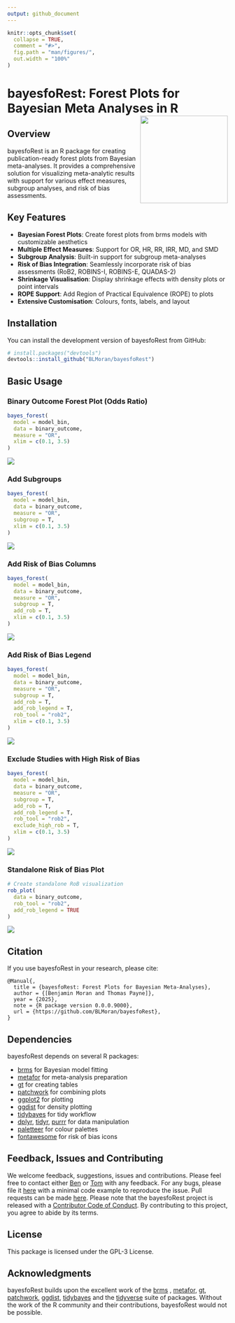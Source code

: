 ```yaml
---
output: github_document
---
```


<!-- README.md is generated from README.Rmd. Please edit that file -->

```r
knitr::opts_chunk$set(
  collapse = TRUE,
  comment = "#>",
  fig.path = "man/figures/",
  out.width = "100%"
)
```

# bayesfoRest: Forest Plots for Bayesian Meta Analyses in R <img src="man/figures/logo.png" align="right" height="200px" />

<!-- badges: start -->
<!-- badges: end -->

## Overview

bayesfoRest is an R package for creating publication-ready forest plots from Bayesian meta-analyses. It provides a comprehensive solution for visualizing meta-analytic results with support for various effect measures, subgroup analyses, and risk of bias assessments.

## Key Features

- **Bayesian Forest Plots**: Create forest plots from brms models with customizable aesthetics
- **Multiple Effect Measures**: Support for OR, HR, RR, IRR, MD, and SMD
- **Subgroup Analysis**: Built-in support for subgroup meta-analyses
- **Risk of Bias Integration**: Seamlessly incorporate risk of bias assessments (RoB2, ROBINS-I, ROBINS-E, QUADAS-2)
- **Shrinkage Visualisation**: Display shrinkage effects with density plots or point intervals
- **ROPE Support**: Add Region of Practical Equivalence (ROPE) to plots
- **Extensive Customisation**: Colours, fonts, labels, and layout

## Installation

You can install the development version of bayesfoRest from GitHub:

```r
# install.packages("devtools")
devtools::install_github("BLMoran/bayesfoRest")
```

## Basic Usage

### Binary Outcome Forest Plot (Odds Ratio)
```r
bayes_forest(
  model = model_bin,
  data = binary_outcome,
  measure = "OR",
  xlim = c(0.1, 3.5)
)
```
![](man/figures/forest_plot_binary.png)


### Add Subgroups

```r
bayes_forest(
  model = model_bin,
  data = binary_outcome,
  measure = "OR",
  subgroup = T,
  xlim = c(0.1, 3.5)
)
```
![](man/figures/forest_plot_subgroup.png)





### Add Risk of Bias Columns

```r
bayes_forest(
  model = model_bin,
  data = binary_outcome,
  measure = "OR",
  subgroup = T,
  add_rob = T,
  xlim = c(0.1, 3.5)
)
```
![](man/figures/forest_plot_rob.png)

### Add Risk of Bias Legend
```r
bayes_forest(
  model = model_bin,
  data = binary_outcome,
  measure = "OR",
  subgroup = T,
  add_rob = T,
  add_rob_legend = T,
  rob_tool = "rob2",
  xlim = c(0.1, 3.5)
)
```
![](man/figures/forest_plot_rob_legend.png)

### Exclude Studies with High Risk of Bias
```r
bayes_forest(
  model = model_bin,
  data = binary_outcome,
  measure = "OR",
  subgroup = T,
  add_rob = T,
  add_rob_legend = T,
  rob_tool = "rob2",
  exclude_high_rob = T,
  xlim = c(0.1, 3.5)
)
```
![](man/figures/forest_excl_high_rob.png)

### Standalone Risk of Bias Plot

```r
# Create standalone RoB visualization
rob_plot(
  data = binary_outcome,
  rob_tool = "rob2",
  add_rob_legend = TRUE
)
```
![](man/figures/rob_viz.png)

## Citation

If you use bayesfoRest in your research, please cite:

```
@Manual{,
  title = {bayesfoRest: Forest Plots for Bayesian Meta-Analyses},
  author = {[Benjamin Moran and Thomas Payne]},
  year = {2025},
  note = {R package version 0.0.0.9000},
  url = {https://github.com/BLMoran/bayesfoRest},
}
```

## Dependencies

bayesfoRest depends on several R packages:

- [brms](https://paulbuerkner.com/brms/) for Bayesian model fitting
- [metafor](https://wviechtb.github.io/metafor/index.html) for meta-analysis preparation
- [gt](https://gt.rstudio.com) for creating tables
- [patchwork](https://patchwork.data-imaginist.com) for combining plots
- [ggplot2](https://ggplot2.tidyverse.org) for plotting
- [ggdist](https://mjskay.github.io/ggdist/) for density plotting
- [tidybayes](https://mjskay.github.io/tidybayes/index.html) for tidy workflow
- [dplyr](https://dplyr.tidyverse.org), [tidyr](https://tidyr.tidyverse.org), [purrr](https://purrr.tidyverse.org) for data manipulation
- [paletteer](https://emilhvitfeldt.github.io/paletteer/) for colour palettes
- [fontawesome](https://rstudio.github.io/fontawesome/) for risk of bias icons

## Feedback, Issues and Contributing

We welcome feedback, suggestions, issues and contributions. Please feel free to contact either <a href="mailto:ben.moran@newcastle.edu.au">Ben</a> or <a href="mailto:tompayne302@gmail.com">Tom</a> with any feedback. For any bugs, please file it [here](https://github.com/BLMoran/bayesfoRest/issues) with a minimal code example to reproduce the issue. Pull requests can be made [here](https://github.com/BLMoran/bayesfoRest/pulls).  Please note that the bayesfoRest project is released with a [Contributor Code of Conduct](https://github.com/BLMoran/bayesfoRest/CODE_OF_CONDUCT.html). By contributing to this project, you agree to abide by its terms.

## License

This package is licensed under the GPL-3 License.

## Acknowledgments

bayesfoRest builds upon the excellent work of the [brms](https://paulbuerkner.com/brms/) , [metafor](https://wviechtb.github.io/metafor/index.html), [gt](https://gt.rstudio.com), [patchwork](https://patchwork.data-imaginist.com), [ggdist](https://mjskay.github.io/ggdist/), [tidybayes](https://mjskay.github.io/tidybayes/index.html) and the [tidyverse](https://www.tidyverse.org) suite of packages. Without the work of the R community and their contributions, bayesfoRest would not be possible.